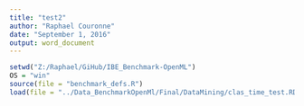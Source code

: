 ```yaml
---
title: "test2"
author: "Raphael Couronne"
date: "September 1, 2016"
output: word_document
---
```


```r
setwd("Z:/Raphael/GiHub/IBE_Benchmark-OpenML")
OS = "win"
source(file = "benchmark_defs.R")
load(file = "../Data_BenchmarkOpenMl/Final/DataMining/clas_time_test.RData")
```